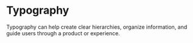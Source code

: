 
<Meta title="Application Guidelines|Typography" component={Text} />

# Typography

Typography can help create clear hierarchies, organize information, and guide users through a product or experience.

<Preview>
  <Story name="Elements">
    <Grid align="bottom" columns="1">
      <Label text="Label" size="xs"/>
      <Link text="Link" />
      <Text text="Text" />
      <Title text="Title" size="2xl" weight="bold"/>
    </Grid>
  </Story>
</Preview>

#### Sizes

<Preview>
  <Story name="Sizes">
    <Grid columns="1" gap="4xl">
    <Title text="Title 4XL" size="4xl" />
    <Title text="Title 3XL" size="3xl" />
    <Title text="Title 2XL" size="2xl" />
    <Title text="Title XL" size="xl" />
    <Title text="Title LG" size="lg" />
    <Title text="Title" />
    <Text text="Text LG" size="lg" weight="medium"/>
    <Text text="Text Regular"/>
    <Text text="Text SM" size="sm" />
    <Text text="Text XS" size="xs" />
      <Label text="Label XXS" size="xxs" weight="medium" uppercase />
      <Label text="Label XS" size="xs" />
      <Label text="Label SM" size="sm" />
      <Label text="Label Regular"/>
      <Label text="Label LG" size="lg" weight="medium" uppercase/>
       <Link text="Normal Link"/>
      <Link text="Large Link" size="lg" />
      <Link text="XLarge Link" size="xl" />
      <Link text="XXLarge Link" size="2xl" />
    </Grid>
  </Story>
</Preview>



#### Weight

<Preview>
  <Story name="Weight">
    <Grid columns="1" gap="xl">
    <Grid columns="1">
      <Text text="Light Text" weight="light" />
      <Text text="Regular Text"  />
      <Text text="Bold Text" weight="bold"/>
      </Grid>
      <Grid columns="1">
      <Title text="Light Title" weight="light" />
      <Title text="Regular Title"  />
      <Title text="Bold Title" weight="bold"/>
      </Grid>
      <Grid columns="1">
      <Label text="Light Label" weight="light" />
      <Label text="Regular Label"  />
      <Label text="Bold Label" weight="bold"/>
      </Grid>
      <Grid columns="1">
       <Link text="Light Link" weight="light"/>
      <Link text="Regular Link"  />
      <Link text="Bold Link" weight="bold" />
      </Grid>
    </Grid>
  </Story>
</Preview>




### Props

#### Text Props
<Props of={Text} />

#### Title Props
<Props of={Title} />

#### Label Props
<Props of={Label} />

#### Link Props
<Props of={Link} />